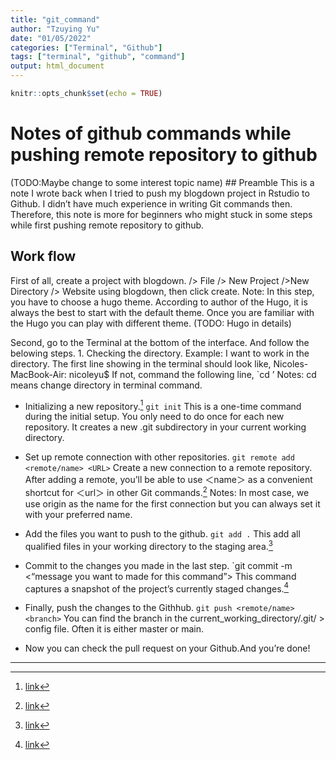 ```yaml
---
title: "git_command"
author: "Tzuying Yu"
date: "01/05/2022"
categories: ["Terminal", "Github"]
tags: ["terminal", "github", "command"]
output: html_document
---
```


```r
knitr::opts_chunk$set(echo = TRUE)
```

\definecolor{highlightColor}{HTML}{FFFF66}
\definecolor{codeboxColor}{HTML}{}
# Notes of github commands while pushing remote repository to github
(TODO:Maybe change to some interest topic name)
## Preamble
This is a note I wrote back when I tried to push my blogdown project in Rstudio to Github. I didn't have much experience in writing Git commands then. Therefore, this note is more for beginners who might stuck in some steps while first pushing remote repository to github.

## Work flow 
First of all, create a project with blogdown.
/> File /> New Project />New Directory /> Website using blogdown, then click create.
Note: In this step, you have to choose a hugo theme. According to author of the Hugo, it is always the best to start with the default theme. Once you are familiar with the Hugo you can play with different theme.
(TODO: Hugo in details)

Second, go to the Terminal at the bottom of the interface. And follow the belowing steps. 
  1. Checking the directory.
  Example: I want to work in the \textcolor{highlightColor}{blog_website} directory. The first line showing in the terminal should look like,
  Nicoles-MacBook-Air:\textcolor{highlightColor}{blog_website} nicoleyu$
  If not, command the following line,
  `cd <your own working directory>'
  Notes: cd means change directory in terminal command.
  
  - Initializing a new repository.[^1]
  `git init`
  This is a one-time command during the initial setup. You only need to do once for each new repository. It creates a new .git subdirectory in your current working directory.
  
  -  Set up remote connection with other repositories.
  `git remote add <remote/name> <URL>`
  Create a new connection to a remote repository. After adding a remote, you’ll be able to use ＜name＞ as a convenient shortcut for ＜url＞ in other Git commands.[^2]
  Notes: In most case, we use origin as the name for the first connection but you can always set it with your preferred name. 
  
  - Add the files you want to push to the github.
  `git add .`
  This add all qualified files in your working directory to the staging area.[^3]
  
  - Commit to the changes you made in the last step.
  `git commit -m <"message you want to made for this command">
  This command captures a snapshot of the project's currently staged changes.[^4] 
  - Finally, push the changes to the Githhub.
  `git push <remote/name> <branch>`
  You can find the branch in the current_working_directory/.git/ > config file.
  Often it is either master or main. 
  
  - Now you can check the pull request on your Github.And you're done!
  
  
  
  

***

[^1]:[link](https://www.atlassian.com/git/tutorials/setting-up-a-repository)
[^2]: [link](https://www.atlassian.com/git/tutorials/syncing)
[^3]:[link](https://www.atlassian.com/git/tutorials/saving-changes)
[^4]:[link](https://www.atlassian.com/git/tutorials/saving-changes/git-commit)